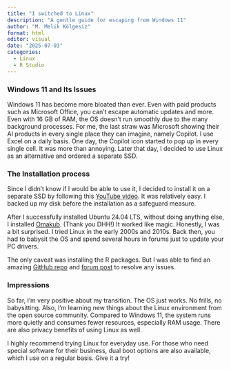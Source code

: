 ```yaml
---
title: "I switched to Linux"
description: "A gentle guide for escaping from Windows 11"
author: "M. Melik Kölgesiz"
format: html
editor: visual
date: "2025-07-03"
categories:
  - Linux
  - R Studio
---
```


### Windows 11 and Its Issues

Windows 11 has become more bloated than ever. Even with paid products such as Microsoft Office, you can't escape automatic updates and more. Even with 16 GB of RAM, the OS doesn't run smoothly due to the many background processes. For me, the last straw was Microsoft showing their AI products in every single place they can imagine, namely Copilot. I use Excel on a daily basis. One day, the Copilot icon started to pop up in every single cell. It was more than annoying. Later that day, I decided to use Linux as an alternative and ordered a separate SSD.

### The Installation process

Since I didn't know if I would be able to use it, I decided to install it on a separate SSD by following this [YouTube video](https://www.youtube.com/watch?v=KX85vZ3ANVk). It was relatively easy. I backed up my disk before the installation as a safeguard measure.

After I successfully installed Ubuntu 24.04 LTS, without doing anything else, I installed [Omakub](https://omakub.org/). (Thank you DHH!) It worked like magic. Honestly, I was a bit surprised. I tried Linux in the early 2000s and 2010s. Back then, you had to babysit the OS and spend several hours in forums just to update your PC drivers.

The only caveat was installing the R packages. But I was able to find an amazing [GitHub repo](https://github.com/eddelbuettel/r2u) and [forum post](https://forum.posit.co/t/install-packages-does-not-install-dependencies-on-ubuntu-linux-very-bad-problem/175106/5) to resolve any issues.

### Impressions

So far, I'm very positive about my transition. The OS just works. No frills, no babysitting. Also, I'm learning new things about the Linux environment from the open source community. Compared to Windows 11, the system runs more quietly and consumes fewer resources, especially RAM usage. There are also privacy benefits of using Linux as well.

I highly recommend trying Linux for everyday use. For those who need special software for their business, dual boot options are also available, which I use on a regular basis. Give it a try!

